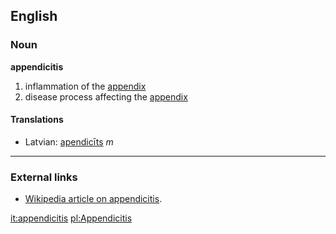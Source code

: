 ==English==
===Noun===
'''appendicitis'''
# inflammation of the [[appendix]]
# disease process affecting the [[appendix]]

====Translations====
*Latvian: [[apendicīts]] ''m''

----
===External links===
*[[w:appendicitis|Wikipedia article on appendicitis]].

[[it:appendicitis]]
[[pl:Appendicitis]]